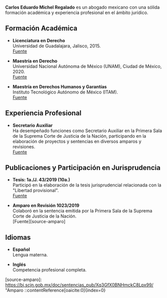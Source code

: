 **Carlos Eduardo Michel Regalado** es un abogado mexicano con una sólida formación académica y experiencia profesional en el ámbito jurídico.

## Formación Académica

- **Licenciatura en Derecho**  
  Universidad de Guadalajara, Jalisco, 2015.  
  [Fuente][source-licenciatura]

- **Maestría en Derecho**  
  Universidad Nacional Autónoma de México (UNAM), Ciudad de México, 2020.  
  [Fuente][source-maestria-derecho]

- **Maestría en Derechos Humanos y Garantías**  
  Instituto Tecnológico Autónomo de México (ITAM).  
  [Fuente][source-maestria-derechos-humanos]

## Experiencia Profesional

- **Secretario Auxiliar**  
  Ha desempeñado funciones como Secretario Auxiliar en la Primera Sala de la Suprema Corte de Justicia de la Nación, participando en la elaboración de proyectos y sentencias en diversos amparos y revisiones.  
  [Fuente][source-scjn]

## Publicaciones y Participación en Jurisprudencia

- **Tesis: 1a./J. 43/2019 (10a.)**  
  Participó en la elaboración de la tesis jurisprudencial relacionada con la "Libertad provisional".  
  [Fuente][source-tesis]

- **Amparo en Revisión 1023/2019**  
  Colaboró en la sentencia emitida por la Primera Sala de la Suprema Corte de Justicia de la Nación.  
  [Fuente][source-amparo]

## Idiomas

- **Español**  
  Lengua materna.

- **Inglés**  
  Competencia profesional completa.

[source-licenciatura]: https://www.buholegal.com/9597983/ "Cédula Profesional de Licenciatura"
[source-maestria-derecho]: https://www.buholegal.com/12052825/ "Cédula Profesional de Maestría en Derecho"
[source-maestria-derechos-humanos]: https://www.buholegal.com/11963313/ "Cédula Profesional de Maestría en Derechos Humanos y Garantías"
[source-scjn]: https://bj.scjn.gob.mx/doc/sentencias_pub/Xq3GfX0BNHmckC8Lpx99/ "Participación en la Suprema Corte de Justicia de la Nación"
[source-tesis]: https://bj.scjn.gob.mx/doc/tesis/ivl0MHYBN_4klb4HZVDM/ "Tesis sobre Libertad Provisional"
[source-amparo]: https://bj.scjn.gob.mx/doc/sentencias_pub/Xq3GfX0BNHmckC8Lpx99/ "Amparo
::contentReference[oaicite:0]{index=0}